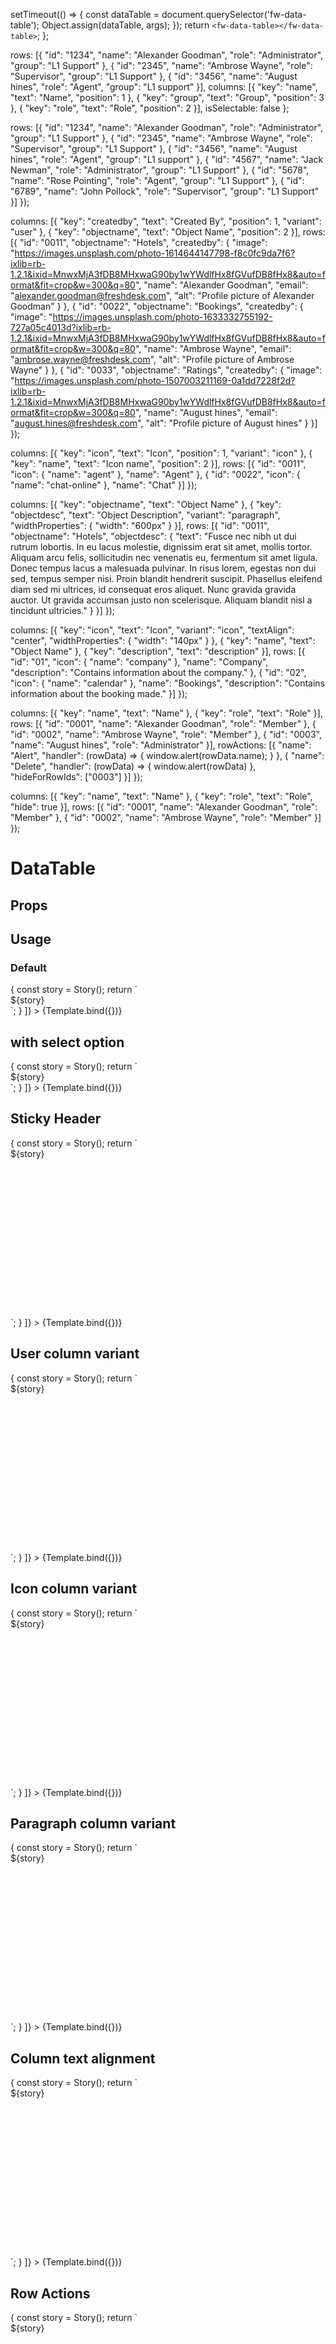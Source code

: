   setTimeout(() => {
    const dataTable = document.querySelector('fw-data-table');
    Object.assign(dataTable, args);
  });
  return `<fw-data-table></fw-data-table>`;
};

  rows: [{
    "id": "1234",
    "name": "Alexander Goodman", 
    "role": "Administrator", 
    "group": "L1 Support"
  }, {
    "id": "2345",
    "name": "Ambrose Wayne", 
    "role": "Supervisor", 
    "group": "L1 Support"
  }, {
    "id": "3456",
    "name": "August hines",
    "role": "Agent",
    "group": "L1 support"
  }],
  columns: [{
    "key": "name",
    "text": "Name",
    "position": 1
  }, {
    "key": "group",
    "text": "Group",
    "position": 3
  }, {
    "key": "role",
    "text": "Role",
    "position": 2
  }],
  isSelectable: false
};


  rows: [{
    "id": "1234",
    "name": "Alexander Goodman", 
    "role": "Administrator", 
    "group": "L1 Support"
  }, {
    "id": "2345",
    "name": "Ambrose Wayne", 
    "role": "Supervisor", 
    "group": "L1 Support"
  }, {
    "id": "3456",
    "name": "August hines",
    "role": "Agent",
    "group": "L1 support"
  }, {
    "id": "4567",
    "name": "Jack Newman", 
    "role": "Administrator", 
    "group": "L1 Support"
  }, {
    "id": "5678",
    "name": "Rose Pointing", 
    "role": "Agent", 
    "group": "L1 Support"
  }, {
    "id": "6789",
    "name": "John Pollock", 
    "role": "Supervisor", 
    "group": "L1 Support"
  }] 
});

  columns: [{
      "key": "createdby",
      "text": "Created By",
      "position": 1,
      "variant": "user"
    }, {
      "key": "objectname",
      "text": "Object Name",
      "position": 2
    }],
    rows: [{
      "id": "0011",
      "objectname": "Hotels",
      "createdby": { 
        "image": "https://images.unsplash.com/photo-1614644147798-f8c0fc9da7f6?ixlib=rb-1.2.1&ixid=MnwxMjA3fDB8MHxwaG90by1wYWdlfHx8fGVufDB8fHx8&auto=format&fit=crop&w=300&q=80",
        "name": "Alexander Goodman", 
        "email": "alexander.goodman@freshdesk.com",
        "alt": "Profile picture of Alexander Goodman"
      }
    }, {
      "id": "0022",
      "objectname": "Bookings",
      "createdby": { 
        "image": "https://images.unsplash.com/photo-1633332755192-727a05c4013d?ixlib=rb-1.2.1&ixid=MnwxMjA3fDB8MHxwaG90by1wYWdlfHx8fGVufDB8fHx8&auto=format&fit=crop&w=300&q=80",
        "name": "Ambrose Wayne", 
        "email": "ambrose.wayne@freshdesk.com",
        "alt": "Profile picture of Ambrose Wayne"
      }
    }, {
      "id": "0033",
      "objectname": "Ratings",
      "createdby": {
        "image": "https://images.unsplash.com/photo-1507003211169-0a1dd7228f2d?ixlib=rb-1.2.1&ixid=MnwxMjA3fDB8MHxwaG90by1wYWdlfHx8fGVufDB8fHx8&auto=format&fit=crop&w=300&q=80",
        "name": "August hines", 
        "email": "august.hines@freshdesk.com",
        "alt": "Profile picture of August hines"
      }
    }]
});

  columns: [{
        "key": "icon",
        "text": "Icon",
        "position": 1,
        "variant": "icon"
      }, {
        "key": "name",
        "text": "Icon name",
        "position": 2
      }],
      rows: [{
        "id": "0011",
        "icon": { "name": "agent" },
        "name": "Agent"
      }, {
        "id": "0022",
        "icon": { "name": "chat-online" },
        "name": "Chat"
      }]
});

  columns: [{
      "key": "objectname",
      "text": "Object Name"
    }, {
      "key": "objectdesc",
      "text": "Object Description",
      "variant": "paragraph",
      "widthProperties": {
        "width": "600px"
      }
    }],
    rows: [{
      "id": "0011",
      "objectname": "Hotels",
      "objectdesc": { 
        "text": "Fusce nec nibh ut dui rutrum lobortis. In eu lacus molestie, dignissim erat sit amet, mollis tortor. Aliquam arcu felis, sollicitudin nec venenatis eu, fermentum sit amet ligula. Donec tempus lacus a malesuada pulvinar. In risus lorem, egestas non dui sed, tempus semper nisi. Proin blandit hendrerit suscipit. Phasellus eleifend diam sed mi ultrices, id consequat eros aliquet. Nunc gravida gravida auctor. Ut gravida accumsan justo non scelerisque. Aliquam blandit nisl a tincidunt ultricies." 
      }
    }]
});

  columns: [{
      "key": "icon",
      "text": "Icon",
      "variant": "icon",
      "textAlign": "center",
      "widthProperties": {
        "width": "140px"
      }
    }, {
      "key": "name",
      "text": "Object Name"
    }, {
      "key": "description",
      "text": "description"
    }],
    rows: [{
      "id": "01",
      "icon": { "name": "company" },
      "name": "Company",
      "description": "Contains information about the company."
    }, {
      "id": "02",
      "icon": { "name": "calendar" },
      "name": "Bookings",
      "description": "Contains information about the booking made."
    }]
});

  columns: [{
      "key": "name",
      "text": "Name"
    }, {
      "key": "role",
      "text": "Role"
    }],
    rows: [{
      "id": "0001",
      "name": "Alexander Goodman",
      "role": "Member"
    }, {
      "id": "0002",
      "name": "Ambrose Wayne",
      "role": "Member"
    }, {
      "id": "0003",
      "name": "August hines",
      "role": "Administrator"
    }],
    rowActions: [{
      "name": "Alert",
      "handler": (rowData) => {
        window.alert(rowData.name);
      }
    }, {
      "name": "Delete",
      "handler": (rowData) => {
        window.alert(rowData)
      },
      "hideForRowIds": ["0003"]
    }]
});

  columns: [{
      "key": "name",
      "text": "Name"
    }, {
      "key": "role",
      "text": "Role",
      "hide": true
    }],
    rows: [{
      "id": "0001",
      "name": "Alexander Goodman",
      "role": "Member"
    }, {
      "id": "0002",
      "name": "Ambrose Wayne",
      "role": "Member"
    }]
});

# DataTable

<Meta
  title='DataTable'
  component='fw-data-table'
/>

## Props 

<Props of="fw-data-table"/>

## Usage

### Default 
<Preview>
  <Story 
    name='Default'
    args={args}
    decorators={[
      (Story) => {
        const story = Story();
        return `<div>${story}</div>`;
      }
    ]}
  >
    {Template.bind({})}
  </Story>
</Preview>

## with select option
<Preview>
  <Story 
    name='Selectable'
    args={argsWithSelect}
    decorators={[
      (Story) => {
        const story = Story();
        return `<div>${story}</div>`;
      }
    ]}
  >
    {Template.bind({})}
  </Story>
</Preview>

## Sticky Header
<Preview>
  <Story 
    name='Sticky Header'
    args={argsWithStickyHeader}
    decorators={[
      (Story) => {
        const story = Story();
        return `<div style="width: 100%; height: 270px;">${story}</div>`;
      }
    ]}
  >
    {Template.bind({})}
  </Story>
</Preview>

## User column variant
<Preview>
  <Story 
    name='User column variant'
    args={argsWithUserColumn}
    decorators={[
      (Story) => {
        const story = Story();
        return `<div style="width: 100%; height: 270px;">${story}</div>`;
      }
    ]}
  >
    {Template.bind({})}
  </Story>
</Preview>

## Icon column variant
<Preview>
  <Story 
    name='Icon column variant'
    args={agrsWithIconColumn}
    decorators={[
      (Story) => {
        const story = Story();
        return `<div style="width: 100%; height: 270px;">${story}</div>`;
      }
    ]}
  >
    {Template.bind({})}
  </Story>
</Preview>

## Paragraph column variant
<Preview>
  <Story 
    name='Paragraph column variant'
    args={agrsWithParagraphColumn}
    decorators={[
      (Story) => {
        const story = Story();
        return `<div style="width: 100%; height: 270px;">${story}</div>`;
      }
    ]}
  >
    {Template.bind({})}
  </Story>
</Preview>

## Column text alignment
<Preview>
  <Story 
    name='Column text alignment'
    args={agrsWithTextAlignment}
    decorators={[
      (Story) => {
        const story = Story();
        return `<div style="width: 100%; height: 270px;">${story}</div>`;
      }
    ]}
  >
    {Template.bind({})}
  </Story>
</Preview>

## Row Actions
<Preview>
  <Story 
    name='Row Actions'
    args={agrsWithRowActions}
    decorators={[
      (Story) => {
        const story = Story();
        return `<div style="width: 100%; height: 270px;">${story}</div>`;
      }
    ]}
  >
    {Template.bind({})}
  </Story>
</Preview>

## Hide Column
<Preview>
  <Story 
    name='Hide Column'
    args={argsWithHiddenColumns}
    decorators={[
      (Story) => {
        const story = Story();
        return `<div style="width: 100%; height: 270px;">${story}</div>`;
      }
    ]}
  >
    {Template.bind({})}
  </Story>
</Preview>
